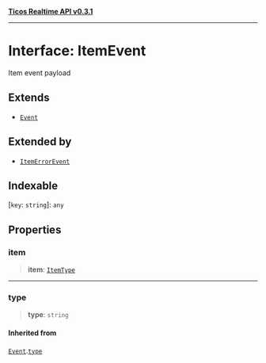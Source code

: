 [**Ticos Realtime API v0.3.1**](../index.mdx)

***

# Interface: ItemEvent

Item event payload

## Extends

- [`Event`](Event.mdx)

## Extended by

- [`ItemErrorEvent`](ItemErrorEvent.mdx)

## Indexable

\[`key`: `string`\]: `any`

## Properties

### item

> **item**: [`ItemType`](ItemType.mdx)

***

### type

> **type**: `string`

#### Inherited from

[`Event`](Event.mdx).[`type`](Event.mdx#type)
